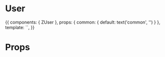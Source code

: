 
<Meta title="Molecules/User" component={ZUser} />

# User

<Preview>
  <Story name="Common">
    {{
        components: { ZUser },
        props: {
          common: {
            default: text('common', '')
          }
        },
        template: `<ZUser />`,
    }}
  </Story>
</Preview>

# Props

<Props of={ZUser} />
